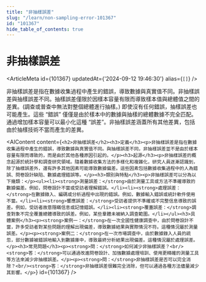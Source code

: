 ```yaml
---
title: "非抽樣誤差"
slug: "/learn/non-sampling-error-101367"
id: "101367"
hide_table_of_contents: true
---
```



# 非抽樣誤差

<ArticleMeta id={101367} updatedAt={'2024-09-12 19:46:30'} alias={`[]`} />
<div className='border-solid border-b border-t-0 my-4 border-[var(--ifm-color-gray-300)]' />

非抽樣誤差是指在數據收集過程中產生的錯誤，導致數據與真實值不同。非抽樣誤差與抽樣誤差不同。抽樣誤差僅限於因樣本容量有限而導致樣本值與總體值之間的差異。(調查或普查中無法對整個總體進行抽樣。) 即使沒有任何錯誤，抽樣誤差也可能產生。這些 “錯誤” 僅僅是由於樣本中的數據與抽樣的總體數據不完全匹配。通過增加樣本容量可以最小化這種 “誤差”。非抽樣誤差涵蓋所有其他差異，包括由於抽樣技術不當而產生的差異。

<AIContent content={`<h2>非抽樣誤差</h2><h3>定義</h3><p>非抽樣誤差是指在數據收集過程中產生的錯誤，導致數據與真實值不同。與抽樣誤差不同，非抽樣誤差並不是由於樣本容量有限而導致的，而是由於其他各種原因引起的。</p><h3>起源</h3><p>非抽樣誤差的概念起源於統計學和調查研究領域。隨着數據收集方法的多樣化和複雜化，研究人員逐漸認識到，除了抽樣誤差外，還有許多其他因素可能導致數據偏差。這些因素包括數據收集過程中的人為錯誤、問卷設計缺陷、數據處理錯誤等。</p><h3>類別與特點</h3><p>非抽樣誤差可以分為以下幾類：</p><ul><li><strong>測量誤差：</strong>由於測量工具或方法不準確導致的數據偏差。例如，問卷設計不當或受訪者理解錯誤。</li><li><strong>處理誤差：</strong>在數據錄入、編碼或分析過程中出現的錯誤。例如，數據輸入錯誤或統計軟件使用不當。</li><li><strong>響應誤差：</strong>受訪者提供不準確或不完整信息導致的誤差。例如，受訪者故意隱瞞信息或記憶錯誤。</li><li><strong>覆蓋誤差：</strong>調查對象不完全覆蓋總體導致的誤差。例如，某些羣體未被納入調查範圍。</li></ul><h3>具體案例</h3><p><strong>案例一：</strong>在一次全國性健康調查中，由於問卷設計不當，許多受訪者對某些問題的理解出現偏差，導致數據結果與實際情況不符。這種情況屬於測量誤差。</p><p><strong>案例二：</strong>在一次市場調查中，由於數據錄入人員的疏忽，部分數據被錯誤地輸入到數據庫中，導致最終分析結果出現偏差。這種情況屬於處理誤差。</p><h3>常見問題</h3><p><strong>問：</strong>如何減少非抽樣誤差？<br/><strong>答：</strong>可以通過改進問卷設計、加強數據處理培訓、使用更精確的測量工具等方法來減少非抽樣誤差。</p><p><strong>問：</strong>非抽樣誤差是否可以完全消除？<br/><strong>答：</strong>非抽樣誤差很難完全消除，但可以通過各種方法儘量減少其影響。</p>`} id={101367} />
